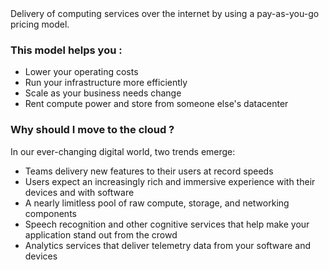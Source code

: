  
<Callout type="info" emoji="ℹ️">
  Delivery of computing services over the internet by using a pay-as-you-go pricing model.
</Callout>

### This model helps you :

- Lower your operating costs
- Run your infrastructure more efficiently
- Scale as your business needs change
- Rent compute power and store from someone else's datacenter

### Why should I move to the cloud ?

In our ever-changing digital world, two trends emerge: 
- Teams delivery new features to their users at record speeds
- Users expect an increasingly rich and immersive experience with their devices and with software
- A nearly limitless pool of raw compute, storage, and networking components
- Speech recognition and other cognitive services that help make your application stand out from the crowd
- Analytics services that deliver telemetry data from your software and devices